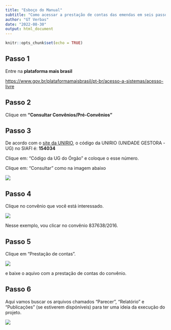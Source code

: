 ```yaml
---
title: "Esboço do Manual"
subtitle: "Como acessar a prestação de contas das emendas em seis passos"
author: "GT Verbas"
date: "2022-08-30"
output: html_document
---
```


```r
knitr::opts_chunk$set(echo = TRUE)
```

## Passo 1 

Entre na **plataforma mais brasil**

[https://www.gov.br/plataformamaisbrasil/pt-br/acesso-a-sistemas/acesso-livre](https://www.gov.br/plataformamaisbrasil/pt-br/acesso-a-sistemas/acesso-livre)

## Passo 2

Clique em **"Consultar Convênios/Pré-Convênios"**

## Passo 3

De acordo com o [site da UNIRIO](http://www.unirio.br/acessoinformacao/arquivos/identificacao-institucional), o código da UNIRIO (UNIDADE GESTORA -UG) no SIAFI é: **154034 **

Clique em: "Código da UG do Órgão" e coloque o esse número.

Clique em: "Consultar" como na imagem abaixo

![](C:/Users/Hp/Documents/GitHub/portal_transparencia/exemplo_de_consulta.jpg)

## Passo 4 

Clique no convênio que você está interessado.

![](C:/Users/Hp/Documents/GitHub/portal_transparencia/exemplo_de_consulta2.jpg)


Nesse exemplo, vou clicar no convênio 837638/2016.

## Passo 5 

Clique em "Prestação de contas".


![](C:/Users/Hp/Documents/GitHub/portal_transparencia/exemplo_de_consulta3.jpg)

e baixe o aquivo com a prestação de contas do convênio.

## Passo 6 

Aqui vamos buscar os arquivos chamados "Parecer", "Relatório" e "Publicações" (se estiverem dispóníveis) para ter uma ideia da execução do projeto.

![](C:/Users/Hp/Documents/GitHub/portal_transparencia/exemplo_de_consulta4.jpg)



